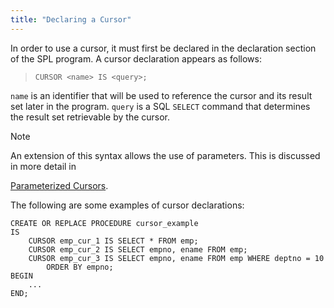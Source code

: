 ```yaml
---
title: "Declaring a Cursor"
---
```


In order to use a cursor, it must first be declared in the declaration section of the SPL program. A cursor declaration appears as follows:

> `CURSOR <name> IS <query>;`

`name` is an identifier that will be used to reference the cursor and its result set later in the program. `query` is a SQL `SELECT` command that determines the result set retrievable by the cursor.

<div class="note">

<div class="title">

Note

</div>

An extension of this syntax allows the use of parameters. This is discussed in more detail in

</div>

[Parameterized Cursors](parameterized_cursors).

The following are some examples of cursor declarations:

``` text
CREATE OR REPLACE PROCEDURE cursor_example
IS
    CURSOR emp_cur_1 IS SELECT * FROM emp;
    CURSOR emp_cur_2 IS SELECT empno, ename FROM emp;
    CURSOR emp_cur_3 IS SELECT empno, ename FROM emp WHERE deptno = 10
        ORDER BY empno;
BEGIN
    ...
END;
```
